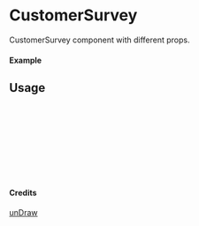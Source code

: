 
<Meta of={CustomerSurvey} title="unDraw/CustomerSurvey" />

# CustomerSurvey

CustomerSurvey component with different props.

#### Example

<Canvas of={CustomerSurvey.Primary} />

## Usage

```ts
import { CustomerSurvey } from "yadl-ui";

const Example = () => {
  return (
      <CustomerSurvey />
  );
};

export default Example;
```

#### Credits
[unDraw](https://undraw.co/illustrations)
